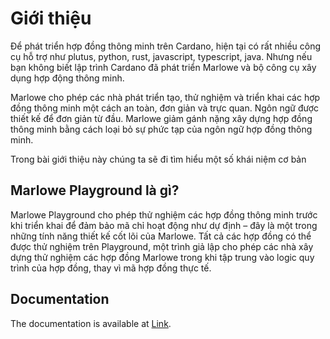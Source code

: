 # Giới thiệu

Để phát triển hợp đồng thông minh trên Cardano, hiện tại có rất nhiều công cụ hỗ trợ như plutus, python, rust, javascript, typescript, java. Nhưng nếu bạn không biết lập trình Cardano đã phát triển Marlowe và bộ công cụ xây dụng hợp động thông minh.

Marlowe cho phép các nhà phát triển tạo, thử nghiệm và triển khai các hợp đồng thông minh một cách an toàn, đơn giản và trực quan. Ngôn ngữ được thiết kế để đơn giản từ đầu. Marlowe giảm gánh nặng xây dựng hợp đồng thông minh bằng cách loại bỏ sự phức tạp của ngôn ngữ hợp đồng thông minh.

Trong bài giới thiệu này chúng ta sẽ đi tìm hiểu một số khái niệm cơ bản

## Marlowe Playground là gì?

Marlowe Playground cho phép thử nghiệm các hợp đồng thông minh trước khi triển khai để đảm bảo mã chỉ hoạt động như dự định – đây là một trong những tính năng thiết kế cốt lõi của Marlowe. Tất cả các hợp đồng có thể được thử nghiệm trên Playground, một trình giả lập cho phép các nhà xây dựng thử nghiệm các hợp đồng Marlowe trong khi tập trung vào logic quy trình của hợp đồng, thay vì mã hợp đồng thực tế.

## Documentation

The documentation is available at [Link](https://iohk.io/en/blog/posts/2023/06/01/marlowe-goes-live-be-the-first-to-explore-the-power-of-marlowes-smart-contract-toolset/).
